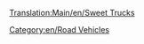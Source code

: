 [[Translation:Main/en/Sweet Trucks]]
{{en/RoadVehicle|name     = MightyMover Sweet Truck
  |img      = MightyMover Sweet.png
  |price    = £4,797 ($9,594)
  |speed    = 30 mph (48 km/h)
  |annual   = £421 ($842)
  |designed = 1936
  |life     = 15
  |capacity = 17 bags of [[Main/en/sweets]]
}}
{{en/RoadVehicle|name     = Powernaught Sweet Truck
  |img      = Powernaught Sweet.png
  |price    = £6,027 ($12,054)
  |speed    = 55 mph (88 km/h)
  |annual   = £787 ($1,574)
  |designed = 1979
  |life     = 15
  |capacity = 19 bags of [[Main/en/sweets]]
}}
{{en/RoadVehicle|name     = Wizzowow Sweet Truck
  |img      = Wizzow Sweet.png
  |price    = £6,437 ($12,874)
  |speed    = 70 mph (112 km/h)
  |annual   = £1,125 ($2,250)
  |designed = 2017
  |life     = 15
  |capacity = 22 bags of [[Main/en/sweets]]
}}
[[Category:en/Road Vehicles]]